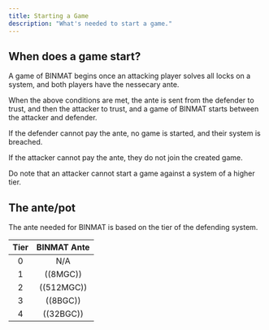 ```yaml
---
title: Starting a Game
description: "What's needed to start a game."
---
```


## When does a game start?

A game of BINMAT begins once an attacking player solves all locks on a system, and both players have the nessecary ante.

When the above conditions are met, the ante is sent from the defender to trust, and then the attacker to trust, and a game of BINMAT starts between the attacker and defender.

If the defender cannot pay the ante, no game is started, and their system is breached.

If the attacker cannot pay the ante, they do not join the created game.

Do note that an attacker cannot start a game against a system of a higher tier.

## The ante/pot

The ante needed for BINMAT is based on the tier of the defending system.

| Tier | BINMAT Ante |
| :--: | :---------: |
|  0   |     N/A     |
|  1   |  ((8MGC))   |
|  2   | ((512MGC))  |
|  3   |  ((8BGC))   |
|  4   |  ((32BGC))  |
